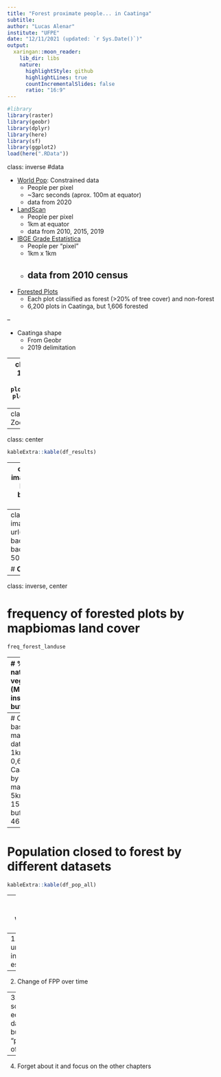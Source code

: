 ```yaml
---
title: "Forest proximate people... in Caatinga"
subtitle: 
author: "Lucas Alenar"
institute: "UFPE"
date: "12/11/2021 (updated: `r Sys.Date()`)"
output:
  xaringan::moon_reader:
    lib_dir: libs
    nature:
      highlightStyle: github
      highlightLines: true
      countIncrementalSlides: false
      ratio: "16:9"
---
```

```r
#library
library(raster)
library(geobr)
library(dplyr)
library(here)
library(sf)
library(ggplot2)
load(here(".RData"))
```

class: inverse
#data

- [World Pop](https://www.worldpop.org/): Constrained data
  - People per pixel
  - ~3arc seconds (aprox. 100m at equator)
  - data from 2020
- [LandScan](https://landscan.ornl.gov/)
  - People per pixel
  - 1km at equator
  - data from 2010, 2015, 2019
- [IBGE Grade Estatística](https://geoftp.ibge.gov.br/recortes_para_fins_estatisticos/grade_estatistica/censo_2010/grade_estatistica.pdf)
  - People per "pixel"
  - 1km x 1km
  - data from 2010 census
--

- [Forested Plots](https://www.science.org/doi/10.1126/science.aam6527)
  - Each plot classified as forest (>20% of tree cover) and non-forest
  - 6,200 plots in Caatinga, but 1,606 forested

--

- Caatinga shape
  - From Geobr
  - 2019 delimitation

---
class: inverse, center
## 10km buffer with union functions
```r
plot(caat_shp_polybr$geom)
plot(buff_10km_union, add = T)
```

---
class: inverse, center
## Zoom in the NE of Caatinga
```r
ggplot() +
  geom_raster(data = pop_caat_tibble, aes(x=x, y=y, fill=pop_caat_polybr_1000))+
  geom_sf(data = caat_shp_polybr, fill= NA, colour = "black", size = .3) +
  geom_sf(data = plot_caat_polybr, size =0.1) +
  geom_sf(data=st_as_sf(buff_1km_union), fill = NA, col = "red") +
  geom_sf(data=st_as_sf(buff_5km_union), fill = NA, col = "red") +
  geom_sf(data=st_as_sf(buff_10km_union), fill = NA, col = "red") +
  coord_cartesian(xlim = c(6500000,7000000), ylim = c(9000000,9500000))+
  coord_sf(xlim = c(6800000,7000000), ylim = c(9000000,9200000))+
  scale_fill_viridis_c(name = "Population in Caatinga") +
  theme(panel.background = element_blank(),
        axis.title = element_blank()
  )
```

---
class: center
```r

kableExtra::kable(df_results)
```

---
class:inverse
background-image: url(img/grid_bastin.jpg)
background-size: contain
background-position: 50% 50%

# **Bastin et al Samples of forest cover in drylands**

---
class:inverse
background-image: url(img/grid_bastin_sanharo.jpg)
background-size: contain
background-position: 50% 50%

# **Closer look at Sanharó**

---
class: inverse, center

# frequency of forested plots by mapbiomas land cover
```r
freq_forest_landuse
```

---
# % of native vegetation (Mapbiomas) inside each buffer

.pull-left[

- Lack RAM for 30m resolution analysis
```r
raster(x="D:/lucas_alencar/downloads/caat_nvc.tif")-> caat_nvc
plot(caat_nvc)
```

]

.pull-rigth[

- Aggregate forest cover to 240m resolution
```r
raster(x="D:/lucas_alencar/downloads/caat_nvc_240.tif")-> caat_nvc_240m
plot(caat_nvc_240m)
```

]

---
# Comparing bastin and mapbiomas dataset...
- 1km buffer -> 0,6% Caatinga nvc by mapbiomas
- 5km buffer -> 15%
- 10km buffer -> 46%


---
# Population closed to forest by different datasets
```r
kableExtra::kable(df_pop_all)

```

---
# What can I do with this data?

--
1. Evaluate uncertainty in FPP estimations

--
2. Change of FPP over time

--
3. Add socio-economic data to build a "profile" of FPP

--
4. Forget about it and focus on the other chapters
